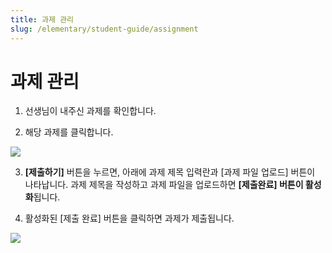 ```yaml
---
title: 과제 관리
slug: /elementary/student-guide/assignment
---
```



# 과제 관리

1. 선생님이 내주신 과제를 확인합니다.

2. 해당 과제를 클릭합니다.

<Image src="/img/kr/elementary/student/08-01.jpg" size="lg" />

3. **[제출하기]** 버튼을 누르면, 아래에 과제 제목 입력란과 [과제 파일 업로드] 버튼이 나타납니다. 과제 제목을 작성하고 과제 파일을 업로드하면 **[제출완료] 버튼이 활성화**됩니다.

4. 활성화된 [제출 완료] 버튼을 클릭하면 과제가 제출됩니다.

<Image src="/img/kr/elementary/student/08-02.jpg" size="lg" />
